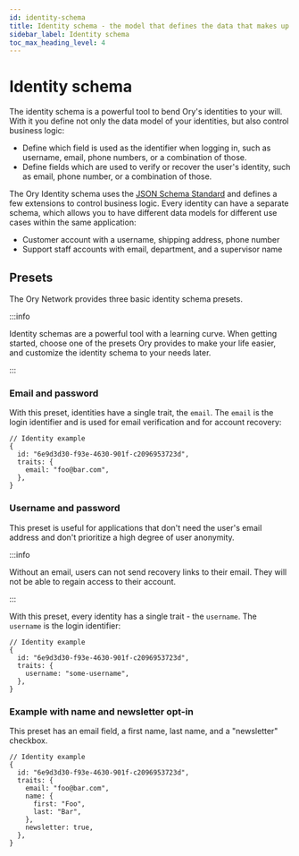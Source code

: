 ```yaml
---
id: identity-schema
title: Identity schema - the model that defines the data that makes up user accounts
sidebar_label: Identity schema
toc_max_heading_level: 4
---
```


# Identity schema

The identity schema is a powerful tool to bend Ory's identities to your will. With it you define not only the data model of your
identities, but also control business logic:

- Define which field is used as the identifier when logging in, such as username, email, phone numbers, or a combination of those.
- Define fields which are used to verify or recover the user's identity, such as email, phone number, or a combination of those.

The Ory Identity schema uses the [JSON Schema Standard](https://json-schema.org) and defines a few extensions to control business
logic. Every identity can have a separate schema, which allows you to have different data models for different use cases within
the same application:

- Customer account with a username, shipping address, phone number
- Support staff accounts with email, department, and a supervisor name

## Presets

The Ory Network provides three basic identity schema presets.

:::info

Identity schemas are a powerful tool with a learning curve. When getting started, choose one of the presets Ory provides to make
your life easier, and customize the identity schema to your needs later.

:::

### Email and password

With this preset, identities have a single trait, the `email`. The `email` is the login identifier and is used for email
verification and for account recovery:

```json5
// Identity example
{
  id: "6e9d3d30-f93e-4630-901f-c2096953723d",
  traits: {
    email: "foo@bar.com",
  },
}
```

### Username and password

This preset is useful for applications that don't need the user's email address and don't prioritize a high degree of user
anonymity.

:::info

Without an email, users can not send recovery links to their email. They will not be able to regain access to their account.

:::

With this preset, every identity has a single trait - the `username`. The `username` is the login identifier:

```json5
// Identity example
{
  id: "6e9d3d30-f93e-4630-901f-c2096953723d",
  traits: {
    username: "some-username",
  },
}
```

### Example with name and newsletter opt-in

This preset has an email field, a first name, last name, and a "newsletter" checkbox.

```json5
// Identity example
{
  id: "6e9d3d30-f93e-4630-901f-c2096953723d",
  traits: {
    email: "foo@bar.com",
    name: {
      first: "Foo",
      last: "Bar",
    },
    newsletter: true,
  },
}
```
